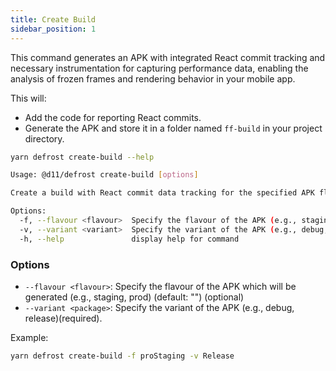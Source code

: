 ```yaml
---
title: Create Build
sidebar_position: 1
---
```


This command generates an APK with integrated React commit tracking and necessary instrumentation for capturing performance data, enabling the analysis of frozen frames and rendering behavior in your mobile app.

This will:
  - Add the code for reporting React commits.
  - Generate the APK and store it in a folder named `ff-build` in your project directory.

```bash
yarn defrost create-build --help
```

```bash
Usage: @d11/defrost create-build [options]

Create a build with React commit data tracking for the specified APK flavour and variant

Options:
  -f, --flavour <flavour>  Specify the flavour of the APK (e.g., staging, prod) (default: "")
  -v, --variant <variant>  Specify the variant of the APK (e.g., debug, release) (default: "debug")
  -h, --help               display help for command
```

### Options

- `--flavour <flavour>`: Specify the flavour of the APK which will be generated (e.g., staging, prod) (default: "") (optional)
- `--variant <package>`: Specify the variant of the APK (e.g., debug, release)(required).

Example:

```bash
yarn defrost create-build -f proStaging -v Release
```

